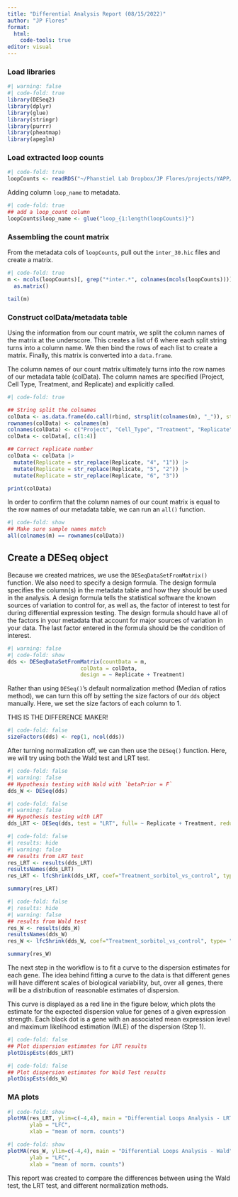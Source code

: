 ```yaml
---
title: "Differential Analysis Report (08/15/2022)"
author: "JP Flores"
format: 
  html:
    code-tools: true
editor: visual
---
```


### Load libraries

```r
#| warning: false
#| code-fold: true
library(DESeq2)
library(dplyr)
library(glue)
library(stringr)
library(purrr)
library(pheatmap)
library(apeglm)
```

### Load extracted loop counts

```r
#| code-fold: true
loopCounts <- readRDS("~/Phanstiel Lab Dropbox/JP Flores/projects/YAPP/YAPP/data/processed/hic/YAPP_hic_loopCounts.rds")
```

Adding column `loop_name` to metadata.

```r
#| code-fold: true
## add a loop_count column
loopCounts$loop_name <- glue("loop_{1:length(loopCounts)}")
```

### Assembling the count matrix

From the metadata cols of `loopCounts`, pull out the `inter_30.hic` files and create a matrix.

```r
#| code-fold: true
m <- mcols(loopCounts)[, grep("*inter.*", colnames(mcols(loopCounts)))] %>% 
  as.matrix()

tail(m)
```

### Construct colData/metadata table

Using the information from our count matrix, we split the column names of the matrix at the underscore. This creates a list of 6 where each split string turns into a column name. We then bind the rows of each list to create a matrix. Finally, this matrix is converted into a `data.frame`.

The column names of our count matrix ultimately turns into the row names of our metadata table (colData). The column names are specified (Project, Cell Type, Treatment, and Replicate) and explicitly called.

```r
#| code-fold: true

## String split the colnames 
colData <- as.data.frame(do.call(rbind, strsplit(colnames(m), "_")), stringsAsFactors = T)
rownames(colData) <- colnames(m)
colnames(colData) <- c("Project", "Cell_Type", "Treatment", "Replicate")
colData <- colData[, c(1:4)]

## Correct replicate number
colData <- colData |> 
  mutate(Replicate = str_replace(Replicate, "4", "1")) |> 
  mutate(Replicate = str_replace(Replicate, "5", "2")) |> 
  mutate(Replicate = str_replace(Replicate, "6", "3"))

print(colData)
```

In order to confirm that the column names of our count matrix is equal to the row names of our metadata table, we can run an `all()` function.

```r
#| code-fold: show
## Make sure sample names match
all(colnames(m) == rownames(colData))
```

## Create a DESeq object

Because we created matrices, we use the `DESeqDataSetFromMatrix()` function. We also need to specify a design formula. The design formula specifies the column(s) in the metadata table and how they should be used in the analysis. A design formula tells the statistical software the known sources of variation to control for, as well as, the factor of interest to test for during differential expression testing. The design formula should have all of the factors in your metadata that account for major sources of variation in your data. The last factor entered in the formula should be the condition of interest.

```r
#| warning: false
#| code-fold: show
dds <- DESeqDataSetFromMatrix(countData = m,
                       colData = colData,
                       design = ~ Replicate + Treatment)
```

Rather than using `DESeq()`'s default normalization method (Median of ratios method), we can turn this off by setting the size factors of our `dds` object manually. Here, we set the size factors of each column to 1.

::: callout-important
THIS IS THE DIFFERENCE MAKER!
:::

```r
#| code-fold: false
sizeFactors(dds) <- rep(1, ncol(dds))
```

After turning normalization off, we can then use the `DESeq()` function. Here, we will try using both the Wald test and LRT test.

```r
#| code-fold: false
#| warning: false
## Hypothesis testing with Wald with `betaPrior = F`
dds_W <- DESeq(dds)
```

```r
#| code-fold: false
#| warning: false
## Hypothesis testing with LRT 
dds_LRT <- DESeq(dds, test = "LRT", full= ~ Replicate + Treatment, reduced = ~ Replicate)
```

```r
#| code-fold: false
#| results: hide
#| warning: false
## results from LRT test
res_LRT <- results(dds_LRT)
resultsNames(dds_LRT)
res_LRT <- lfcShrink(dds_LRT, coef="Treatment_sorbitol_vs_control", type= "apeglm")
```

```r
summary(res_LRT)
```

```r
#| code-fold: false
#| results: hide
#| warning: false
## results from Wald test
res_W <- results(dds_W)
resultsNames(dds_W)
res_W <- lfcShrink(dds_W, coef="Treatment_sorbitol_vs_control", type= "apeglm")
```

```r
summary(res_W)
```

The next step in the workflow is to fit a curve to the dispersion estimates for each gene. The idea behind fitting a curve to the data is that different genes will have different scales of biological variability, but, over all genes, there will be a distribution of reasonable estimates of dispersion.

This curve is displayed as a red line in the figure below, which plots the estimate for the expected dispersion value for genes of a given expression strength. Each black dot is a gene with an associated mean expression level and maximum likelihood estimation (MLE) of the dispersion (Step 1).

```r
#| code-fold: false
## Plot dispersion estimates for LRT results
plotDispEsts(dds_LRT)
```

```r
#| code-fold: false
## Plot dispersion estimates for Wald Test results
plotDispEsts(dds_W)
```

### MA plots

```r
#| code-fold: show
plotMA(res_LRT, ylim=c(-4,4), main = "Differential Loops Analysis - LRT",
       ylab = "LFC",
       xlab = "mean of norm. counts")
```

```r
#| code-fold: show
plotMA(res_W, ylim=c(-4,4), main = "Differential Loops Analysis - Wald",
       ylab = "LFC",
       xlab = "mean of norm. counts")
```

::: callout-note
This report was created to compare the differences between using the Wald test, the LRT test, and different normalization methods.
:::
